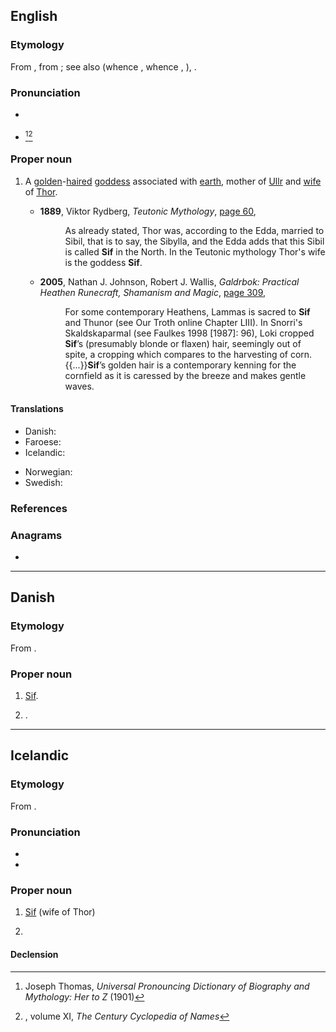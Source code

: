 {{also|sif|šif|šíf}}
==English==
{{wikipedia}}

===Etymology===
From {{der|en|non|-}}, from {{m|non|sif||kindred, kinswoman}}; see also {{cog|ang|sibb||kinship}} (whence {{cog|enm|sib||having kinship; kinsmen}}, whence {{cog|en|sib}}, {{m|en|sibling}}), {{cog|de|Sippe||tribe}}.

===Pronunciation===
* {{IPA|en|/sɪf/}} {{q|anglicized}}
* {{q|approximating the Old Norse pronunciation}} {{IPAchar|/siːf/|lang=en}}<ref>Joseph Thomas, ''Universal Pronouncing Dictionary of Biography and Mythology: Her to Z'' (1901)</ref><ref>{{R:Century 1911}}, volume XI, ''The Century Cyclopedia of Names''</ref><!--and per WP also ''Random House Webster's Unabridged Dictionary''-->

===Proper noun===
{{en-proper noun}}

# {{lb|en|Norse mythology}} A [[golden]]-[[hair]]ed [[goddess]] associated with [[earth]], mother of [[Ullr]] and [[wife]] of [[Thor]].
#* '''1889''', Viktor Rydberg, ''Teutonic Mythology'', [http://books.google.com.au/books?id=ZHnXAAAAMAAJ&q=%22sif%22&dq=%22sif%22&hl=en&sa=X&ei=9g40U4aLL4yYlQXYtYGABQ&redir_esc=y page 60],
#*: As already stated, Thor was, according to the Edda, married to Sibil, that is to say, the Sibylla, and the Edda adds that this Sibil is called '''Sif''' in the North. In the Teutonic mythology Thor's wife is the goddess '''Sif'''.
#* '''2005''', Nathan J. Johnson, Robert J. Wallis, ''Galdrbok: Practical Heathen Runecraft, Shamanism and Magic'', [http://books.google.com.au/books?id=iMj51FunVVIC&pg=PA309&dq=%22sif%22&hl=en&sa=X&ei=ggg0U5njMMvbkAXsooHIBw&redir_esc=y#v=onepage&q=%22sif%22&f=false page 309],
#*: For some contemporary Heathens, Lammas is sacred to '''Sif''' and Thunor (see Our Troth online Chapter LIII). In Snorri's Skaldskaparmal (see Faulkes 1998 [1987]: 96), Loki cropped '''Sif'''’s (presumably blonde or flaxen) hair, seemingly out of spite, a cropping which compares to the harvesting of corn.{{...}}'''Sif'''’s golden hair is a contemporary kenning for the cornfield as it is caressed by the breeze and makes gentle waves.

====Translations====
{{trans-top|wife of Thor}}
* Danish: {{t|da|Sif}}
* Faroese: {{t|fo|Siv|f}}
* Icelandic: {{t+|is|Sif|f}}
{{trans-mid}}
* Norwegian: {{t+|no|Siv}}
* Swedish: {{t+|sv|Siv}}
{{trans-bottom}}

===References===
<references/>

===Anagrams===
* {{anagrams|en|a=fis|FIS|IFS|IFs|ISF|ifs}}

----

==Danish==

===Etymology===
From {{der|da|non|Sif}}.

===Proper noun===
{{head|da|proper noun}}

# {{lb|da|Norse mythology}} [[#English|Sif]].
# {{given name|da|female}}.

----

==Icelandic==

===Etymology===
From {{der|is|non|Sif}}.

===Pronunciation===
* {{IPA|is|/sɪːv/}}
* {{rhymes|is|ɪːv|s=1}}

===Proper noun===
{{head|is|proper noun|g=f}}

# {{lb|is|Norse mythology}} [[#English|Sif]] (wife of Thor)
# {{given name|is|female}}

====Declension====
{{is-decl-noun-f-s1|S|i|f|j=j|def=-|pl=-}}